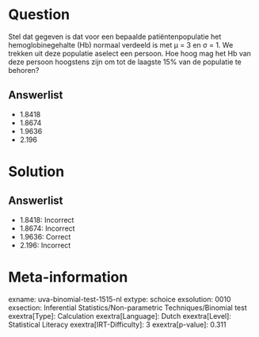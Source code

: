 Question
========

Stel dat gegeven is dat voor een bepaalde patiëntenpopulatie het
hemoglobinegehalte (Hb) normaal verdeeld is met μ = 3 en σ = 1. We
trekken uit deze populatie aselect een persoon. Hoe hoog mag het Hb van
deze persoon hoogstens zijn om tot de laagste 15% van de populatie te
behoren?

Answerlist
----------

* 1.8418
* 1.8674
* 1.9636
* 2.196

Solution
========

Answerlist
----------

* 1.8418: Incorrect
* 1.8674: Incorrect
* 1.9636: Correct
* 2.196: Incorrect

Meta-information
================
exname: uva-binomial-test-1515-nl
extype: schoice
exsolution: 0010
exsection: Inferential Statistics/Non-parametric Techniques/Binomial test
exextra[Type]: Calculation
exextra[Language]: Dutch
exextra[Level]: Statistical Literacy
exextra[IRT-Difficulty]: 3
exextra[p-value]: 0.311
